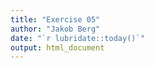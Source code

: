 ```yaml
---
title: "Exercise 05"
author: "Jakob Berg"
date: "`r lubridate::today()`"
output: html_document
---
```




